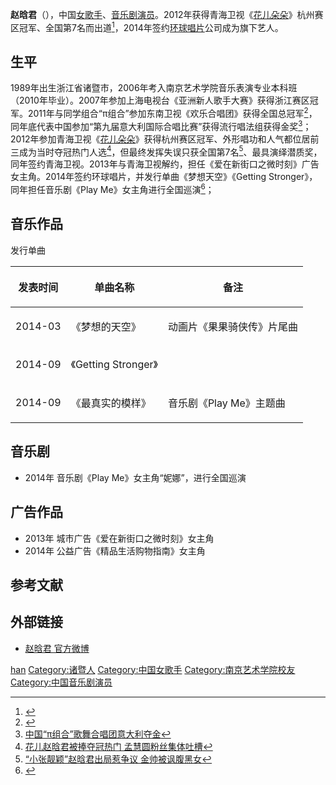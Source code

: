 {{藝人
|姓名 = 赵晗君
|類型 = 女歌手
|圖片 = 
|圖片簡介 = 
|原名 =   
|英文名 =  
|羅馬拼音 =  
|綽號 =  
|出生日期 = {{birth_date_and _age|1989|10|6}}
|出生地點 = {{CHN}}[[浙江省|浙江省]][[绍兴市|绍兴市]][[诸暨市|诸暨市]]
|母校 = [[南京艺术学院|南京艺术学院]] 
|国籍 ={{PRC}} 
|音樂類型 = 國語流行 
|職業 = 歌手、演员
|唱片公司 = [[青海卫视|青海卫视]]（2012-2013）<br>[[环球唱片|环球唱片]]（2014-）
|经纪公司 = [[青海卫视|青海卫视]]（2012-2013）<br>[[环球唱片|环球唱片]]（2014-）
|相關團體 = [[花儿朵朵|花儿朵朵]] 
|網站 = [http://weibo.com/zhaohanjun 赵晗君 官方微博]
}}
'''赵晗君'''（{{bd|1989年|10月6日|catIdx=Z赵}}），中国[[女歌手|女歌手]]、[[舞台剧演员|音乐剧演员]]。2012年获得青海卫视《[[花儿朵朵|花儿朵朵]]》杭州赛区冠军、全国第7名而出道<ref>{{Cite web |url=http://ent.163.com/12/0818/00/895B2KJD00031H0O.html |title=花儿朵朵》全国六强诞生 赵晗君遭淘汰 |access-date=2014-09-05 |archive-date=2012-10-22 |archive-url=https://web.archive.org/web/20121022225334/http://ent.163.com/12/0818/00/895B2KJD00031H0O.html |dead-url=no }}</ref>，2014年签约[[环球唱片|环球唱片]]公司成为旗下艺人。

==生平==
1989年出生浙江省诸暨市，2006年考入南京艺术学院音乐表演专业本科班（2010年毕业）。2007年参加上海电视台《亚洲新人歌手大赛》获得浙江赛区冠军。2011年与同学组合“π组合”参加东南卫视《欢乐合唱团》获得全国总冠军<ref>{{Cite web |url=http://ent.163.com/11/0717/07/79599DKI00031GVS.html |title=《欢乐合唱团》完美收官 “π组合”夺冠 |access-date=2014-09-05 |archive-date=2016-03-05 |archive-url=https://web.archive.org/web/20160305085037/http://ent.163.com/11/0717/07/79599DKI00031GVS.html |dead-url=no }}</ref>，同年底代表中国参加“第九届意大利国际合唱比赛”获得流行唱法组获得金奖<ref>[http://www.chinadaily.com.cn/hqgj/jryw/2012-03-30/content_5563183.html 中国“π组合”歌舞合唱团意大利夺金]</ref>；2012年参加青海卫视《[[花儿朵朵|花儿朵朵]]》获得杭州赛区冠军、外形唱功和人气都位居前三成为当时夺冠热门人选<ref>[http://www.hunantv.com/c/20120808/1521517187.html 花儿赵晗君被捧夺冠热门 孟慧圆粉丝集体吐槽]</ref>，但最终发挥失误只获全国第7名<ref>[http://gb.cri.cn/27564/2012/08/20/4065s3816846.htm “小张靓颖”赵晗君出局惹争议 金帅被讽腹黑女]</ref>、最具演绎潜质奖，同年签约青海卫视。2013年与青海卫视解约，担任《爱在新街口之微时刻》广告女主角。2014年签约环球唱片，并发行单曲《梦想天空》《Getting Stronger》，同年担任音乐剧《Play Me》女主角进行全国巡演<ref>{{Cite web |url=http://www.chinadaily.com.cn/dfpd/dfwhyl/2014-06-10/content_11811605.html |title=《PLAY ME 玩我》6月巡演启动 赵晗君任女一号 |access-date=2014-09-05 |archive-date=2016-03-04 |archive-url=https://web.archive.org/web/20160304223210/http://www.chinadaily.com.cn/dfpd/dfwhyl/2014-06-10/content_11811605.html |dead-url=no }}</ref>； 

==音乐作品==
发行单曲
{| class="wikitable"
|-
! 发表时间 !! 单曲名称 !! 备注
|-
| 2014-03 || 《梦想的天空》  ||动画片《果果骑侠传》片尾曲
|-
| 2014-09 || 《Getting Stronger》  || 
|-
| 2014-09 || 《最真实的模样》  || 音乐剧《Play Me》主题曲
|}

==音乐剧==
*2014年 音乐剧《Play Me》女主角“妮娜”，进行全国巡演
==广告作品==
*2013年 城市广告《爱在新街口之微时刻》女主角
*2014年 公益广告《精品生活购物指南》女主角

==参考文献==
{{reflist}}

==外部链接==
*[http://weibo.com/zhaohanjun 赵晗君 官方微博] 

{{花儿家族}}
{{环球唱片中国大陆区歌手}}
{{DEFAULTSORT:Zhao hanjun}}
[[Category:赵姓|han]]
[[Category:诸暨人|Category:诸暨人]] 
[[Category:中国女歌手|Category:中国女歌手]]  
[[Category:南京艺术学院校友|Category:南京艺术学院校友]]
[[Category:中国音乐剧演员|Category:中国音乐剧演员]]